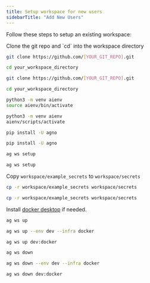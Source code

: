 ```yaml
---
title: Setup workspace for new users
sidebarTitle: "Add New Users"
---
```


Follow these steps to setup an existing workspace:

<Steps>

<Step title="Clone git repository">
Clone the git repo and `cd` into the workspace directory

<CodeGroup>

```bash Mac
git clone https://github.com/[YOUR_GIT_REPO].git

cd your_workspace_directory
```

```bash Windows
git clone https://github.com/[YOUR_GIT_REPO].git

cd your_workspace_directory
```

</CodeGroup>

</Step>
<Step title="Create and activate a virtual env">

<CodeGroup>

```bash Mac
python3 -m venv aienv
source aienv/bin/activate
```

```bash Windows
python3 -m venv aienv
aienv/scripts/activate
```

</CodeGroup>

</Step>
<Step title="Install agno">

<CodeGroup>

```bash Mac
pip install -U agno
```

```bash Windows
pip install -U agno
```

</CodeGroup>

</Step>
<Step title="Setup workspace">

<CodeGroup>

```bash Mac
ag ws setup
```

```bash Windows
ag ws setup
```

</CodeGroup>

</Step>
<Step title="Copy secrets">

Copy `workspace/example_secrets` to `workspace/secrets`

<CodeGroup>

```bash Mac
cp -r workspace/example_secrets workspace/secrets
```

```bash Windows
cp -r workspace/example_secrets workspace/secrets
```

</CodeGroup>

</Step>
<Step title="Start workspace">

<Note>

Install [docker desktop](https://docs.docker.com/desktop/install/mac-install/) if needed.

</Note>

<CodeGroup>

```bash terminal
ag ws up
```

```bash full options
ag ws up --env dev --infra docker
```

```bash shorthand
ag ws up dev:docker
```

</CodeGroup>

</Step>
<Step title="Stop workspace">

<CodeGroup>

```bash terminal
ag ws down
```

```bash full options
ag ws down --env dev --infra docker
```

```bash shorthand
ag ws down dev:docker
```

</CodeGroup>

</Step>

</Steps>
